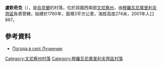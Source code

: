 {{coord|48|42|10|N|27|48|16|E|scale:30000|display=title}}

'''盧欽奇克'''（{{lang-uk|Лучинчик}}），是[[烏克蘭|烏克蘭]]的村落，位於該國西南部[[文尼察州|文尼察州]]，由[[穆羅瓦尼庫里利夫齊區|穆羅瓦尼庫里利夫齊區]]負責管轄，始建於1760年，面積3平方公里，海拔高度274米，2001年人口867。

==參考資料==
* [http://weather.in.ua/ua/vinnickaja/14084 Погода в селі Лучинчик] {{Wayback|url=http://weather.in.ua/ua/vinnickaja/14084 |date=20160305082707 }}

[[Category:文尼察州村落|Category:文尼察州村落]]
[[Category:穆羅瓦尼庫里利夫齊區村落|Category:穆羅瓦尼庫里利夫齊區村落]]


{{Vinnytsia-geo-stub}}